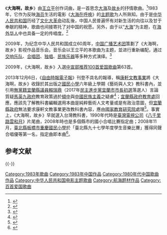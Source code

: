 《'''大海啊，故乡'''》由[[王立平|王立平]]创作词曲，是一首思念[[大海|大海]]及[[故乡|故乡]]的抒情歌曲。<ref>{{Cite web |url=http://ent.people.com.cn/GB/8222/42058/14078738.html |title=大海啊，故乡 (歌词) |accessdate=2011-08-06 |archive-date=2013-12-10 |archive-url=https://web.archive.org/web/20131210153619/http://ent.people.com.cn/GB/8222/42058/14078738.html |dead-url=yes }}</ref>1983年，它作为反映[[海员|海员]]生活的電影《[[大海在呼唤|大海在呼唤]]》的[[主题歌|主题歌]]为人所熟知。由于是[[中华人民共和国|中华人民共和国]]历经了[[文化大革命|文化大革命]]动乱後，中国人民普遍怀有对新生活的向往以及甘于奉献的精神，歌曲也间接寄托了对中国的祝愿。另外，由于以“[[大海|大海]]”为主题，在[[海外华人|海外华人]]中也具备一定的传唱度。<ref>{{Cite web |url=http://www.micro-epsion.com.cn/space.asp?p=31 |title=音乐风情之旅——大海啊！我的故乡 |access-date=2011-08-06 |archive-date=2014-01-14 |archive-url=https://web.archive.org/web/20140114060316/http://www.micro-epsion.com.cn/space.asp?p=31 |dead-url=yes }}</ref>

2009年，为纪念中华人民共和国成立60周年，[[中国广播艺术团|中国广播艺术团]]策劃了《大海啊，故乡》影视作品音乐会。音乐会以王立平的本歌曲为主题，並进行重新编配，通过[[交响乐队|交响乐队]]、[[合唱团|合唱团]]、[[独唱|独唱]]、[[中国民族乐器列表|民族乐器]]等多种方式演绎。<ref>{{Cite web |url=http://ent.ifeng.com/live/news/beijing/detail_2009_08/25/117120_0.shtml |title=纪念新中国成立六十周年 中国广播艺术团倾情献艺 |accessdate=2011-08-06 |archive-date=2013-12-26 |archive-url=https://web.archive.org/web/20131226025322/http://ent.ifeng.com/live/news/beijing/detail_2009_08/25/117120_0.shtml |dead-url=no }}</ref>

2009年，《大海啊，故乡》入選[[中宣部推荐100首爱国歌曲|中宣部推荐100首爱国歌曲]]第63首。

2013年12月6日，《[[自由時報電子報|自由時報電子報]]》刊登不具名的報導，稱[[康軒文教事業|康軒文教事業]]將《大海啊，故乡》收錄於其出版之[[國民小學|國民小學]]六年級上學期《藝術與人文》教科書內，並引用[[無黨籍|無黨籍]][[宜蘭縣議員|宜蘭縣議員]][[賴瑞鼎|賴瑞鼎]]（2017年[[民主進步黨|民主進步黨]][[宜蘭市市長|宜蘭市市長]][[初選|初選]]落選人）言論質疑[[馬英九政府|馬英九政府]]教育政策過於[[傾中|傾中]]與[[中國民族主義|中國民族主義]]之疑慮<ref>{{cite news|author=綜合報導|url=https://news.ltn.com.tw/news/politics/breakingnews/913630|title=國小教科書 竟收錄中國愛國歌曲|publisher=自由時報電子報|date=2013-12-06|accessdate=2022-02-02|archive-date=2022-02-02|archive-url=https://web.archive.org/web/20220202173838/https://news.ltn.com.tw/news/politics/breakingnews/913630|dead-url=no}}</ref>；[[宜蘭縣政府教育處|宜蘭縣政府教育處]]回應，應該先了解教科書編輯選用本曲是純粹藝術人文考量或是有政治意圖，但[[宜蘭縣政府|宜蘭縣政府]]無法要求康軒文教事業更改教科書內容，應由[[國家教育研究院|國家教育研究院]]處理<ref>{{Cite web|url=https://www.ettoday.net/news/20131206/304537.htm|title=國小課本教中共愛國歌 賴瑞鼎：這在以前可是要殺頭的|work=[[ETtoday新聞雲|ETtoday新聞雲]]|author=政治中心|date=2013-12-06|accessdate=2019-02-06|archive-date=2019-02-07|archive-url=https://web.archive.org/web/20190207015509/https://www.ettoday.net/news/20131206/304537.htm|dead-url=no}}</ref>。事實上，《大海啊，故乡》早就選入台灣教科書，1990年代時是[[臺灣電視公司|臺灣電視公司]]《[[八千里路雲和月_(電視節目)|八千里路雲和月]]》片尾曲，2008年時也是多個縣市的國小合唱比賽指定曲；2008年11月，[[新北市板橋區重慶國民小學|臺北縣板橋市重慶國民小學]]於「臺北縣九十七學年度學生音樂比賽」獲得同聲合唱優等第一名，指定曲即本曲<ref>{{Cite web |url=https://www.youtube.com/watch?v=7UFErULoGII |title=台北縣重慶國小2008年11月17日參加台北縣音樂比賽國小組同聲合唱優等第一名演唱實況 指定曲《大海啊，故乡》 |accessdate=2019年2月6日 |archive-date=2020年5月30日 |archive-url=https://web.archive.org/web/20200530133250/https://www.youtube.com/watch?v=7UFErULoGII |dead-url=no }}</ref>。

==参考文献==
{{Reflist}}

{{-}}
{{中宣部推荐100首爱国歌曲}}
[[Category:1983年歌曲|Category:1983年歌曲]]
[[Category:1983年中国作品|Category:1983年中国作品]]
[[Category:1980年代中国歌曲作品|Category:1980年代中国歌曲作品]]
[[Category:中华人民共和国电影主题歌曲|Category:中华人民共和国电影主题歌曲]]
[[Category:航海题材作品|Category:航海题材作品]]
[[Category:百首爱国歌曲|Category:百首爱国歌曲]]